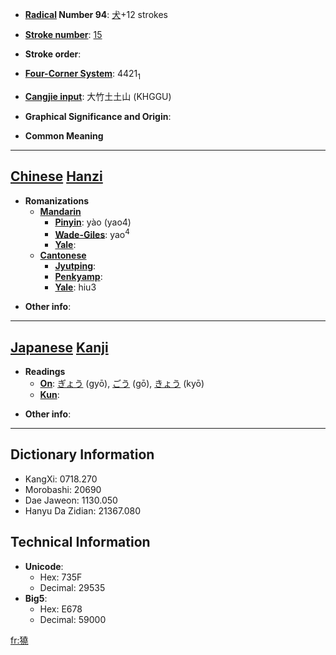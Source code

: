 * '''[[Wiktionary:Chinese radical index| Radical]] Number 94''': [[Wiktionary:Chinese radical index 犬|犬]]+12 strokes

* '''[[Wiktionary:Chinese total strokes index|Stroke number]]''': [[Wiktionary:Chinese total strokes index 15|15]]

* '''Stroke order''': 

* '''[[Wiktionary:Chinese four corner index|Four-Corner System]]''': 4421<sub>1</sub>

* '''[[Wiktionary:Chinese Cangjie index|Cangjie input]]''': 大竹土土山 (KHGGU)

* '''Graphical Significance and Origin''': 

* '''Common Meaning'''

----

== [[Chinese]] [[Hanzi]] ==

* '''Romanizations'''
** '''[[Mandarin]]'''
*** '''[[Pinyin]]''': yào (yao4)
*** '''[[Wade-Giles]]''': yao<sup>4</sup>
*** '''[[Yale]]''': 
** '''[[Cantonese]]'''
*** '''[[Jyutping]]''':
*** '''[[Penkyamp]]''': 
*** '''[[Yale]]''': hiu3

* '''Other info''': 

----

== [[Japanese]] [[Kanji]] ==

* '''Readings'''
** '''[[On]]''': [[ぎょう]] (gyō), [[ごう]] (gō), [[きょう]] (kyō)
** '''[[Kun]]''': 

* '''Other info''':  

----

== Dictionary Information ==

* KangXi: 0718.270
* Morobashi: 20690
* Dae Jaweon: 1130.050
* Hanyu Da Zidian: 21367.080

== Technical Information ==

* '''Unicode''':
** Hex: 735F
** Decimal: 29535
* '''Big5''':
** Hex: E678
** Decimal: 59000

[[fr:獟]]